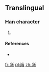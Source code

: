 ==Translingual==

===Han character===
{{Han char|rn=46|rad=山|as=10|sn=13|four=|canj=山日土戈 (UAGI)|ids=⿱[[山]][[時]]}}

# {{defn|Han|sort=山10}}

====References====
* {{Han ref|kx=0317.521|hdz=10790.111|uh=5D75|ud=23925}}

[[fr:嵵]]
[[pl:嵵]]
[[zh:嵵]]